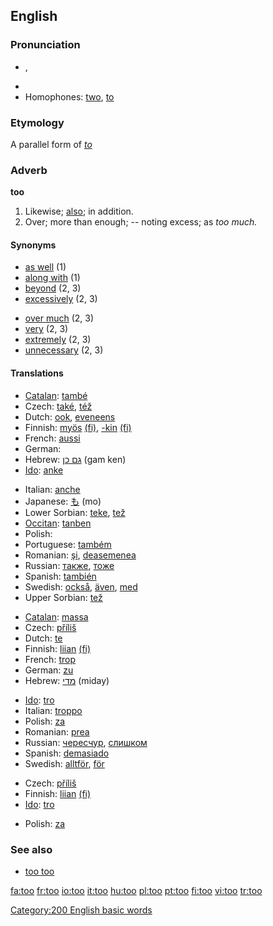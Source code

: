 {{see|to|töö}}
==English==

{{rank|well|many|work|127|too|every|think|life}}

===Pronunciation===
*{{IPA|/tuː/}}, {{SAMPA|/tu:/}}
* {{audio|en-us-too.ogg|Audio (US)}}
*Homophones: [[two]], [[to]]

===Etymology===
A parallel form of ''[[to]]''

===Adverb===
'''too'''

# Likewise; [[also]]; in addition.
# Over; more than enough; -- noting excess; as ''too much.''

====Synonyms====
{{top}}
*[[as well]] (1)
*[[along with]] (1)
*[[beyond]] (2, 3)
*[[excessively]] (2, 3)
{{mid}}
*[[over much]] (2, 3)
*[[very]] (2, 3)
*[[extremely]] (2, 3)
*[[unnecessary]] (2, 3)
{{bottom}}

====Translations====
{{trans-top|Likewise}}
*[[Catalan]]: [[també]]
*Czech: [[také]], [[též]]
*Dutch: [[ook]], [[eveneens]]
*Finnish: [[myös]] [[:fi:myös|(fi)]], [[-kin]] [[:fi:-kin|(fi)]]
*French: [[aussi]]
*German: {{t|de|auch}}
*Hebrew: [[גם כן]] (gam ken)
*[[Ido]]: [[anke]]
{{trans-mid}}
*Italian: [[anche]]
*Japanese: [[も]] (mo)
*Lower Sorbian: [[teke]], [[tež]]
*[[Occitan]]: [[tanben]]
*Polish: {{t|pl|też}}
*Portuguese: [[também]]
*Romanian: [[şi]], [[deasemenea]]
*Russian: [[также]], [[тоже]]
*Spanish: [[también]]
*Swedish: [[också]], [[även]], [[med]]
*Upper Sorbian: [[tež]]
{{trans-bottom}}

{{trans-top|more than enough; ''as too much''}}
*[[Catalan]]: [[massa]]
*Czech: [[příliš]]
*Dutch: [[te]]
*Finnish: [[liian]] [[:fi:liian|(fi)]]
*French: [[trop]]
*German: [[zu]]
*Hebrew: [[מדי]] (miday)
{{trans-mid}}
*[[Ido]]: [[tro]]
*Italian: [[troppo]]
*Polish: [[za]]
*Romanian: [[prea]]
*Russian: [[чересчур]], [[слишком]]
*Spanish: [[demasiado]]
*Swedish: [[alltför]], [[för]]
{{trans-bottom}}

{{trans-top|more than enough; ''as too helpful''}}
*Czech: [[příliš]]
*Finnish: [[liian]] [[:fi:liian|(fi)]]
*[[Ido]]: [[tro]]
{{trans-mid}}
*Polish: [[za]]
{{trans-bottom}}

===See also===
*[[too too]] <!--a duplication used to signify great excess-->

[[Category:200 English basic words]]

[[fa:too]]
[[fr:too]]
[[io:too]]
[[it:too]]
[[hu:too]]
[[pl:too]]
[[pt:too]]
[[fi:too]]
[[vi:too]]
[[tr:too]]